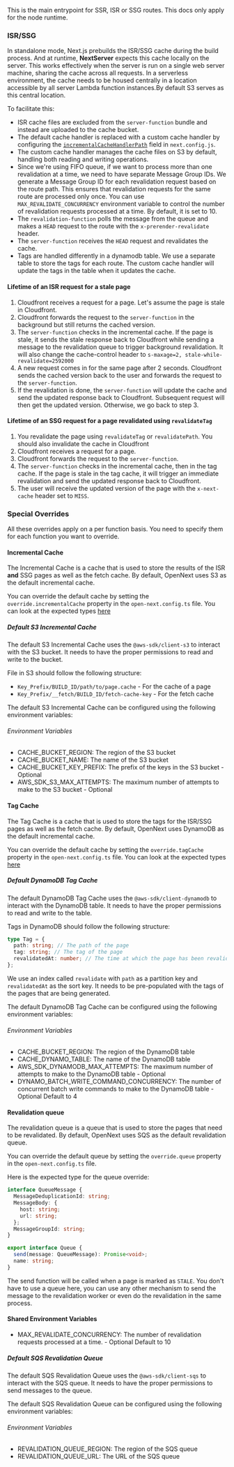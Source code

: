 This is the main entrypoint for SSR, ISR or SSG routes.
This docs only apply for the node runtime.

### ISR/SSG

In standalone mode, Next.js prebuilds the ISR/SSG cache during the build process. And at runtime, **NextServer** expects this cache locally on the server. This works effectively when the server is run on a single web server machine, sharing the cache across all requests. In a serverless environment, the cache needs to be housed centrally in a location accessible by all server Lambda function instances.By default S3 serves as this central location.

To facilitate this:

- ISR cache files are excluded from the `server-function` bundle and instead are uploaded to the cache bucket.
- The default cache handler is replaced with a custom cache handler by configuring the [`incrementalCacheHandlerPath`](https://nextjs.org/docs/app/api-reference/next-config-js/incrementalCacheHandlerPath) field in `next.config.js`.
- The custom cache handler manages the cache files on S3 by default, handling both reading and writing operations.
- Since we're using FIFO queue, if we want to process more than one revalidation at a time, we need to have separate Message Group IDs. We generate a Message Group ID for each revalidation request based on the route path. This ensures that revalidation requests for the same route are processed only once. You can use `MAX_REVALIDATE_CONCURRENCY` environment variable to control the number of revalidation requests processed at a time. By default, it is set to 10.
- The `revalidation-function` polls the message from the queue and makes a `HEAD` request to the route with the `x-prerender-revalidate` header.
- The `server-function` receives the `HEAD` request and revalidates the cache.
- Tags are handled differently in a dynamodb table. We use a separate table to store the tags for each route. The custom cache handler will update the tags in the table when it updates the cache.

#### Lifetime of an ISR request for a stale page

1. Cloudfront receives a request for a page. Let's assume the page is stale in Cloudfront.
2. Cloudfront forwards the request to the `server-function` in the background but still returns the cached version.
3. The `server-function` checks in the incremental cache. If the page is stale, it sends the stale response back to Cloudfront while sending a message to the revalidation queue to trigger background revalidation. It will also change the cache-control header to `s-maxage=2, stale-while-revalidate=2592000`
4. A new request comes in for the same page after 2 seconds. Cloudfront sends the cached version back to the user and forwards the request to the `server-function`.
5. If the revalidation is done, the `server-function` will update the cache and send the updated response back to Cloudfront. Subsequent request will then get the updated version. Otherwise, we go back to step 3.

#### Lifetime of an SSG request for a page revalidated using `revalidateTag`

1. You revalidate the page using `revalidateTag` or `revalidatePath`. You should also invalidate the cache in Cloudfront
2. Cloudfront receives a request for a page.
3. Cloudfront forwards the request to the `server-function`.
4. The `server-function` checks in the incremental cache, then in the tag cache. If the page is stale in the tag cache, it will trigger an immediate revalidation and send the updated response back to Cloudfront.
5. The user will receive the updated version of the page with the `x-next-cache` header set to `MISS`.

### Special Overrides

All these overrides apply on a per function basis. You need to specify them for each function you want to override.

#### Incremental Cache

The Incremental Cache is a cache that is used to store the results of the ISR **and** SSG pages as well as the fetch cache.
By default, OpenNext uses S3 as the default incremental cache.

You can override the default cache by setting the `override.incrementalCache` property in the `open-next.config.ts` file.
You can look at the expected types [here](https://github.com/sst/open-next/blob/f1b2b78ce622ceae496ee566abf74f07018619f4/packages/open-next/src/cache/incremental/types.ts#L38)

##### Default S3 Incremental Cache

The default S3 Incremental Cache uses the `@aws-sdk/client-s3` to interact with the S3 bucket. It needs to have the proper permissions to read and write to the bucket.

File in S3 should follow the following structure:

- `Key_Prefix/BUILD_ID/path/to/page.cache` - For the cache of a page
- `Key_Prefix/__fetch/BUILD_ID/fetch-cache-key` - For the fetch cache

The default S3 Incremental Cache can be configured using the following environment variables:

###### Environment Variables

- CACHE_BUCKET_REGION: The region of the S3 bucket
- CACHE_BUCKET_NAME: The name of the S3 bucket
- CACHE_BUCKET_KEY_PREFIX: The prefix of the keys in the S3 bucket - Optional
- AWS_SDK_S3_MAX_ATTEMPTS: The maximum number of attempts to make to the S3 bucket - Optional

#### Tag Cache

The Tag Cache is a cache that is used to store the tags for the ISR/SSG pages as well as the fetch cache.
By default, OpenNext uses DynamoDB as the default incremental cache.

You can override the default cache by setting the `override.tagCache` property in the `open-next.config.ts` file.
You can look at the expected types [here](https://github.com/sst/open-next/blob/f1b2b78ce622ceae496ee566abf74f07018619f4/packages/open-next/src/cache/tag/types.ts#L1)

##### Default DynamoDB Tag Cache

The default DynamoDB Tag Cache uses the `@aws-sdk/client-dynamodb` to interact with the DynamoDB table. It needs to have the proper permissions to read and write to the table.

Tags in DynamoDB should follow the following structure:

```typescript
type Tag = {
  path: string; // The path of the page
  tag: string; // The tag of the page
  revalidatedAt: number; // The time at which the page has been revalidated
};
```

We use an index called `revalidate` with `path` as a partition key and `revalidatedAt` as the sort key.
It needs to be pre-populated with the tags of the pages that are being generated.

The default DynamoDB Tag Cache can be configured using the following environment variables:

###### Environment Variables

- CACHE_BUCKET_REGION: The region of the DynamoDB table
- CACHE_DYNAMO_TABLE: The name of the DynamoDB table
- AWS_SDK_DYNAMODB_MAX_ATTEMPTS: The maximum number of attempts to make to the DynamoDB table - Optional
- DYNAMO_BATCH_WRITE_COMMAND_CONCURRENCY: The number of concurrent batch write commands to make to the DynamoDB table - Optional Default to 4

#### Revalidation queue

The revalidation queue is a queue that is used to store the pages that need to be revalidated.
By default, OpenNext uses SQS as the default revalidation queue.

You can override the default queue by setting the `override.queue` property in the `open-next.config.ts` file.

Here is the expected type for the queue override:

```ts
interface QueueMessage {
  MessageDeduplicationId: string;
  MessageBody: {
    host: string;
    url: string;
  };
  MessageGroupId: string;
}

export interface Queue {
  send(message: QueueMessage): Promise<void>;
  name: string;
}
```

The send function will be called when a page is marked as `STALE`. You don't have to use a queue here, you can use any other mechanism to send the message to the revalidation worker or even do the revalidation in the same process.

#### Shared Environment Variables

- MAX_REVALIDATE_CONCURRENCY: The number of revalidation requests processed at a time. - Optional Default to 10

##### Default SQS Revalidation Queue

The default SQS Revalidation Queue uses the `@aws-sdk/client-sqs` to interact with the SQS queue. It needs to have the proper permissions to send messages to the queue.

The default SQS Revalidation Queue can be configured using the following environment variables:

###### Environment Variables

- REVALIDATION_QUEUE_REGION: The region of the SQS queue
- REVALIDATION_QUEUE_URL: The URL of the SQS queue
